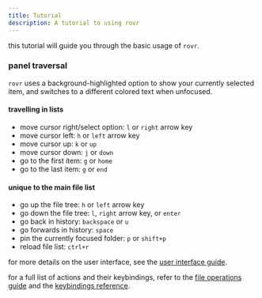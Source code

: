 ```yaml
---
title: Tutorial
description: A tutorial to using rovr
---
```


this tutorial will guide you through the basic usage of `rovr`.

### panel traversal

`rovr` uses a background-highlighted option to show your currently selected item, and switches to a different colored text when unfocused.

#### travelling in lists

- move cursor right/select option: `l` or `right` arrow key
- move cursor left: `h` or `left` arrow key
- move cursor up: `k` or `up`
- move cursor down: `j` or `down`
- go to the first item: `g` or `home`
- go to the last item: `g` or `end`

#### unique to the main file list

- go up the file tree: `h` or `left` arrow key
- go down the file tree: `l`, `right` arrow key, or `enter`
- go back in history: `backspace` or `u`
- go forwards in history: `space`
- pin the currently focused folder: `p` or `shift+p`
- reload file list: `ctrl+r`

for more details on the user interface, see the [user interface guide](/guides/user-interface).

for a full list of actions and their keybindings, refer to the [file operations guide](/guides/file-operations) and the [keybindings reference](/reference/keybindings).
